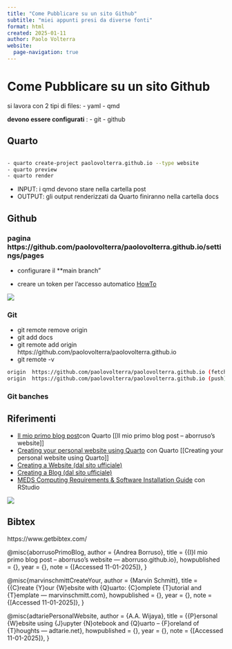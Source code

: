 ```yaml
---
title: "Come Pubblicare su un sito Github"
subtitle: "miei appunti presi da diverse fonti"
format: html
created: 2025-01-11
author: Paolo Volterra
website:
  page-navigation: true
---
```



# Come Pubblicare su un sito Github

si lavora con 2 tipi di files:
- yaml
- qmd

**devono essere configurati** :
- git
- github



## Quarto

```bash

- quarto create-project paolovolterra.github.io --type website
- quarto preview
- quarto render

```

- INPUT: i qmd devono stare nella cartella post
- OUTPUT: gli output renderizzati da Quarto finiranno nella cartella docs

## Github


### pagina https://github.com/paolovolterra/paolovolterra.github.io/settings/pages 

- configurare il **main branch"

- creare un token per l'accesso automatico [HowTo](https://docs.github.com/en/organizations/managing-programmatic-access-to-your-organization/setting-a-personal-access-token-policy-for-your-organization#restricting-access-by-personal-access-tokens) 

![](./immagini/20250111112443.png)

### Git
- git remote remove origin
- git add docs
- git remote add origin https://github.com/paolovolterra/paolovolterra.github.io
- git remote -v

```bash
origin  https://github.com/paolovolterra/paolovolterra.github.io (fetch)
origin  https://github.com/paolovolterra/paolovolterra.github.io (push)
```


### Git banches


## Riferimenti

- [Il mio primo blog post](https://aborruso.github.io/til/un-sito-in-quarto/)con Quarto [[Il mio primo blog post – aborruso’s website]]
- [Creating your personal website using Quarto](https://ucsb-meds.github.io/creating-quarto-websites/)  con Quarto [[Creating your personal website using Quarto]]
- [Creating a Website (dal sito ufficiale)](https://quarto.org/docs/websites/)
- [Creating a Blog (dal sito ufficiale)](https://quarto.org/docs/websites/website-blog.html)
- [MEDS Computing Requirements & Software Installation Guide](https://ucsb-meds.github.io/MEDS-installation-guide/) con RStudio


![](./immagini/2020250111120332.png)


## Bibtex
https://www.getbibtex.com/


@misc{aborrusoPrimoBlog,
	author = {Andrea Borruso},
	title = {{I}l mio primo blog post – aborruso’s website --- aborruso.github.io},
	howpublished = {\url{https://aborruso.github.io/til/un-sito-in-quarto/}},
	year = {},
	note = {[Accessed 11-01-2025]},
}

@misc{marvinschmittCreateYour,
	author = {Marvin Schmitt},
	title = {{C}reate {Y}our {W}ebsite with {Q}uarto: {C}omplete {T}utorial and {T}emplate --- marvinschmitt.com},
	howpublished = {\url{https://marvinschmitt.com/blog/website-tutorial-quarto/}},
	year = {},
	note = {[Accessed 11-01-2025]},
}

@misc{adtariePersonalWebsite,
	author = {A.A. Wijaya},
	title = {{P}ersonal {W}ebsite using {J}upyter {N}otebook and {Q}uarto – {F}oreland of {T}houghts --- adtarie.net},
	howpublished = {\url{https://adtarie.net/posts/007-quarto-python-tutorial/}},
	year = {},
	note = {[Accessed 11-01-2025]},
}


